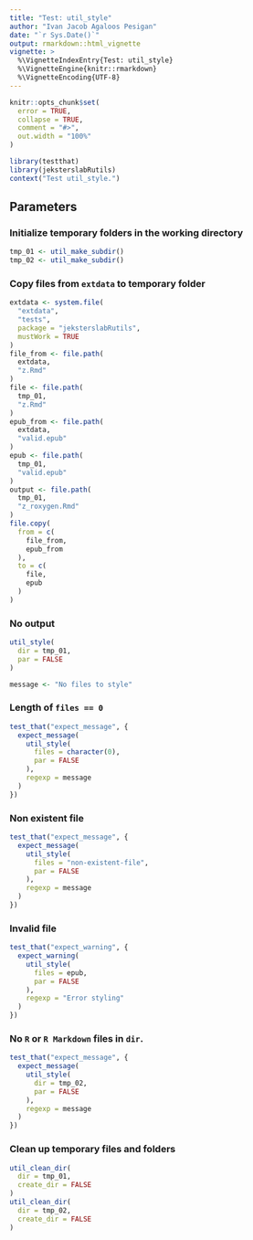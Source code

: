 ```yaml
---
title: "Test: util_style"
author: "Ivan Jacob Agaloos Pesigan"
date: "`r Sys.Date()`"
output: rmarkdown::html_vignette
vignette: >
  %\VignetteIndexEntry{Test: util_style}
  %\VignetteEngine{knitr::rmarkdown}
  %\VignetteEncoding{UTF-8}
---
```



```r
knitr::opts_chunk$set(
  error = TRUE,
  collapse = TRUE,
  comment = "#>",
  out.width = "100%"
)
```



```r
library(testthat)
library(jeksterslabRutils)
context("Test util_style.")
```


## Parameters

### Initialize temporary folders in the working directory


```r
tmp_01 <- util_make_subdir()
tmp_02 <- util_make_subdir()
```


### Copy files from `extdata` to temporary folder


```r
extdata <- system.file(
  "extdata",
  "tests",
  package = "jeksterslabRutils",
  mustWork = TRUE
)
file_from <- file.path(
  extdata,
  "z.Rmd"
)
file <- file.path(
  tmp_01,
  "z.Rmd"
)
epub_from <- file.path(
  extdata,
  "valid.epub"
)
epub <- file.path(
  tmp_01,
  "valid.epub"
)
output <- file.path(
  tmp_01,
  "z_roxygen.Rmd"
)
file.copy(
  from = c(
    file_from,
    epub_from
  ),
  to = c(
    file,
    epub
  )
)
```


### No output


```r
util_style(
  dir = tmp_01,
  par = FALSE
)
```



```r
message <- "No files to style"
```


### Length of `files == 0`


```r
test_that("expect_message", {
  expect_message(
    util_style(
      files = character(0),
      par = FALSE
    ),
    regexp = message
  )
})
```


### Non existent file


```r
test_that("expect_message", {
  expect_message(
    util_style(
      files = "non-existent-file",
      par = FALSE
    ),
    regexp = message
  )
})
```


### Invalid file


```r
test_that("expect_warning", {
  expect_warning(
    util_style(
      files = epub,
      par = FALSE
    ),
    regexp = "Error styling"
  )
})
```


### No `R` or `R Markdown` files in `dir`.


```r
test_that("expect_message", {
  expect_message(
    util_style(
      dir = tmp_02,
      par = FALSE
    ),
    regexp = message
  )
})
```


### Clean up temporary files and folders


```r
util_clean_dir(
  dir = tmp_01,
  create_dir = FALSE
)
util_clean_dir(
  dir = tmp_02,
  create_dir = FALSE
)
```

